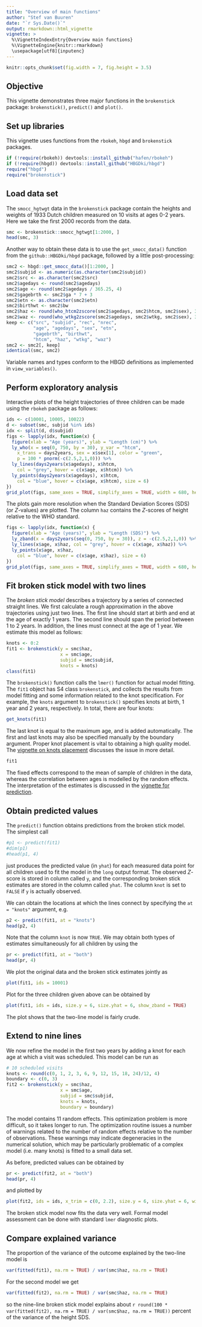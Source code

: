 ---
title: "Overview of main functions"
author: "Stef van Buuren"
date: "`r Sys.Date()`"
output: rmarkdown::html_vignette
vignette: >
  %\VignetteIndexEntry{Overview main functions}
  %\VignetteEngine{knitr::rmarkdown}
  \usepackage[utf8]{inputenc}
---


```{r setup, include=FALSE}
knitr::opts_chunk$set(fig.width = 7, fig.height = 3.5)
```

## Objective

This vignette demonstrates three major functions in the `brokenstick` package: `brokenstick()`, `predict()` and `plot()`.

## Set up libraries

This vignette uses functions from the `rbokeh`, `hbgd` and `brokenstick` packages. 

```{r}
if (!require(rbokeh)) devtools::install_github("hafen/rbokeh")
if (!require(hbgd)) devtools::install_github("HBGDki/hbgd")
require("hbgd")
require("brokenstick")
```


## Load data set

The `smocc_hgtwgt` data in the `brokenstick` package contain the heights and weights of 1933 Dutch children measured on 10 visits at ages 0-2 years. Here we take the first 2000 records from the data.

```{r}
smc <- brokenstick::smocc_hgtwgt[1:2000, ]
head(smc, 3)
```

Another way to obtain these data is to use the `get_smocc_data()` function from the `github::HBGDki/hbgd` package, followed by a little post-processing:

```{r}
smc2 <- hbgd::get_smocc_data()[1:2000, ]
smc2$subjid <- as.numeric(as.character(smc2$subjid))
smc2$src <- as.character(smc2$src)
smc2$agedays <- round(smc2$agedays)
smc2$age <- round(smc2$agedays / 365.25, 4)
smc2$gagebrth <- smc2$ga * 7 + 3
smc2$etn <- as.character(smc2$etn)
smc2$birthwt <- smc2$bw
smc2$haz <- round(who_htcm2zscore(smc2$agedays, smc2$htcm, smc2$sex), 3)
smc2$waz <- round(who_wtkg2zscore(smc2$agedays, smc2$wtkg, smc2$sex), 3)
keep <- c("src", "subjid", "rec", "nrec",
          "age", "agedays", "sex", "etn",
          "gagebrth", "birthwt",
          "htcm", "haz", "wtkg", "waz")
smc2 <- smc2[, keep]
identical(smc, smc2)
```

Variable names and types conform to the HBGD definitions as implemented in `view_variables()`. 

## Perform exploratory analysis

Interactive plots of the height trajectories of three children can be made using the `rbokeh` package as follows:

```{r fig1}
ids <- c(10001, 10005, 10022)
d <- subset(smc, subjid %in% ids)
idx <- split(d, d$subjid)
figs <- lapply(idx, function(x) {
  figure(xlab = "Age (years)", ylab = "Length (cm)") %>%
  ly_who(x = seq(0, 750, by = 30), y_var = "htcm",
    x_trans = days2years, sex = x$sex[1], color = "green",
    p = 100 * pnorm(-c(2.5,2,1,0))) %>%
  ly_lines(days2years(x$agedays), x$htcm,
    col = "grey", hover = c(x$age, x$htcm)) %>%
  ly_points(days2years(x$agedays), x$htcm,
    col = "blue", hover = c(x$age, x$htcm), size = 6)
})
grid_plot(figs, same_axes = TRUE, simplify_axes = TRUE, width = 680, height = 300)
```

The plots gain more resolution when the Standard Deviation Scores (SDS) (or $Z$-values) are plotted. The column `haz` contains the $Z$-scores of height relative to the WHO standard.

```{r fig2}
figs <- lapply(idx, function(x) {
  figure(xlab = "Age (years)", ylab = "Length (SDS)") %>%
  ly_zband(x = days2years(seq(0, 750, by = 30)), z = -c(2.5,2,1,0)) %>%
  ly_lines(x$age, x$haz, col = "grey", hover = c(x$age, x$haz)) %>%
  ly_points(x$age, x$haz,
    col = "blue", hover = c(x$age, x$haz), size = 6)
})
grid_plot(figs, same_axes = TRUE, simplify_axes = TRUE, width = 680, height = 300)
```

## Fit broken stick model with two lines

The *broken stick model* describes a trajectory by a series of connected straight lines. We first calculate a rough approximation in the above trajectories using just two lines. The first line should start at birth and end at the age of exactly 1 years. The second line should span the period between 1 to 2 years. In addition, the lines must connect at the age of 1 year. We estimate this model as follows:

```{r fit1, cache = TRUE}
knots <- 0:2
fit1 <- brokenstick(y = smc$haz, 
					x = smc$age,
					subjid = smc$subjid,
					knots = knots)
class(fit1)
```

The `brokenstick()` function calls the `lmer()` function for actual model fitting. The `fit1` object has S4 class `brokenstick`, and collects the results from model fitting and some information related to the knot specification. For example, the `knots` argument to `brokenstick()` specifies knots at birth, 1 year and 2 years, respectively. In total, there are four knots:

```{r}
get_knots(fit1)
```

The last knot is equal to the maximum age, and is added automatically. The first and last knots may also be specified manually by the boundary argument. Proper knot placement is vital to obtaining a high quality model. The [vignette on knots placement](knotplacement.html) discusses the issue in more detail.

```{r}
fit1
```

The fixed effects correspond to the mean of sample of children in the data, whereas the correlation between ages is modelled by the random effects. The interpretation of the estimates is discussed in the [vignette for prediction](prediction.html).

## Obtain predicted values

The `predict()` function obtains predictions from the broken stick model. The simplest call 

```{r}
#p1 <- predict(fit1)
#dim(p1)
#head(p1, 4)
```

just produces the predicted value (in `yhat`) for each measured data point for all children used to fit the model in the `long` output format. The observed $Z$-score is stored in column called `y`, and the corresponding broken stick estimates are stored in the column called `yhat`. The column `knot` is set to `FALSE` if `y` is actually observed. 

We can obtain the locations at which the lines connect by specifying the `at = "knots"` argument, e.g.

```{r}
p2 <- predict(fit1, at = "knots")
head(p2, 4)
```

Note that the column `knot` is now `TRUE`. We may obtain both types of estimates simultaneously for all children by using the 

```{r}
pr <- predict(fit1, at = "both")
head(pr, 4)
```

We plot the original data and the broken stick estimates jointly as

```{r fig3}
plot(fit1, ids = 10001)
```

Plot for the three children given above can be obtained by 

```{r}
plot(fit1, ids = ids, size.y = 6, size.yhat = 6, show_zband = TRUE)
```

The plot shows that the two-line model is fairly crude. 

## Extend to nine lines

We now refine the model in the first two years by adding a knot for each age at which a visit was scheduled. This model can be run as

```{r fit2, cache = TRUE}
# 10 scheduled visits
knots <- round(c(0, 1, 2, 3, 6, 9, 12, 15, 18, 24)/12, 4)
boundary <- c(0, 3)
fit2 <- brokenstick(y = smc$haz, 
					x = smc$age,
					subjid = smc$subjid,
					knots = knots,
					boundary = boundary)
```

The model contains 11 random effects. This optimization problem is more difficult, so it takes longer to run. The optimization routine issues a number of warnings related to the number of random effects relative to the number of observations. These warnings may indicate degeneracies in the numerical solution, which may be particularly problematic of a complex model (i.e. many knots) is fitted to a small data set.  

As before, predicted values can be obtained by

```{r}
pr <- predict(fit2, at = "both")
head(pr, 4)
```

and plotted by

```{r echo=FALSE}
plot(fit2, ids = ids, x_trim = c(0, 2.2), size.y = 6, size.yhat = 6, width = 680, height = 300, show_references = TRUE)
```

The broken stick model now fits the data very well. Formal model assessment can be done with standard `lmer` diagnostic plots. 
<!-- See the vignette on *Model diagnostics* for more detail.  -->

## Compare explained variance

The proportion of the variance of the outcome explained by the two-line model is

```{r}
var(fitted(fit1), na.rm = TRUE) / var(smc$haz, na.rm = TRUE)
```

For the second model we get

```{r}
var(fitted(fit2), na.rm = TRUE) / var(smc$haz, na.rm = TRUE)
```

so the nine-line broken stick model explains about `r round(100 * var(fitted(fit2), na.rm = TRUE) / var(smc$haz, na.rm = TRUE))` percent of the variance of the height SDS.

